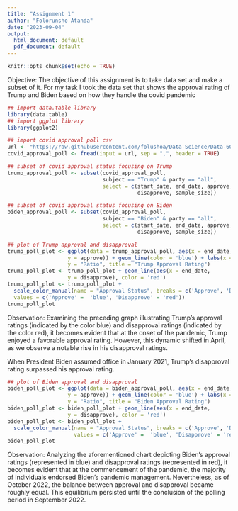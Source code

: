 ---
title: "Assignment 1"
author: "Folorunsho Atanda"
date: "2023-09-04"
output:
  html_document: default
  pdf_document: default
---

```{r setup, include=FALSE}
knitr::opts_chunk$set(echo = TRUE)
```

Objective: The objective of this assignment is to take data set and make a subset
of it. For my task I took the data set that shows the approval rating of
Trump and Biden based on how they handle the covid pandemic

```{r import libraries}
## import data.table library
library(data.table)
## import ggplot library
library(ggplot2)
```

```{r data}
## import covid approval poll csv 
url <- "https://raw.githubusercontent.com/folushoa/Data-Science/Data-607/covid_approval_polls.csv"
covid_approval_poll <- fread(input = url, sep = ",", header = TRUE)
```

```{r subset}
## subset of covid approval status focusing on Trump
trump_approval_poll <- subset(covid_approval_poll, 
                              subject == "Trump" & party == "all", 
                              select = c(start_date, end_date, approve, 
                                         disapprove, sample_size))

## subset of covid approval status focusing on Biden
biden_approval_poll <- subset(covid_approval_poll, 
                              subject == "Biden" & party == "all", 
                              select = c(start_date, end_date, approve, 
                                         disapprove, sample_size))
```

```{r Trump plot}
## plot of Trump approval and disapproval
trump_poll_plot <- ggplot(data = trump_approval_poll, aes(x = end_date, 
                   y = approve)) + geom_line(color = 'blue') + labs(x = "Month",
                   y = "Ratio", title = "Trump Approval Rating")
trump_poll_plot <- trump_poll_plot + geom_line(aes(x = end_date, 
                   y = disapprove), color = 'red')
trump_poll_plot <- trump_poll_plot + 
  scale_color_manual(name = "Approval Status", breaks = c('Approve', 'Disapprove'),
  values = c('Approve' =  'blue', 'Disapprove' = 'red'))
trump_poll_plot
```

Observation: Examining the preceding graph illustrating Trump's approval ratings 
(indicated by the color blue) and disapproval ratings 
(indicated by the color red), it becomes evident that at the onset of the 
pandemic, Trump enjoyed a favorable approval rating. However, this dynamic 
shifted in April, as we observe a notable rise in his disapproval ratings.

When President Biden assumed office in January 2021, Trump's disapproval rating 
surpassed his approval rating.

```{r Biden Plot}
## plot of Biden approval and disapproval
biden_poll_plot <- ggplot(data = biden_approval_poll, aes(x = end_date, 
                   y = approve)) + geom_line(color = 'blue') + labs(x = "Month",
                   y = "Ratio", title = "Biden Approval Rating")
biden_poll_plot <- biden_poll_plot + geom_line(aes(x = end_date, 
                   y = disapprove), color = 'red')
biden_poll_plot <- biden_poll_plot + 
  scale_color_manual(name = "Approval Status", breaks = c('Approve', 'Disapprove'),
                     values = c('Approve' =  'blue', 'Disapprove' = 'red'))
biden_poll_plot
```

Observation: Analyzing the aforementioned chart depicting Biden's approval 
ratings (represented in blue) and disapproval ratings (represented in red), it 
becomes evident that at the commencement of the pandemic, the majority of 
individuals endorsed Biden's pandemic management. Nevertheless, as of October 
2022, the balance between approval and disapproval became roughly equal. This 
equilibrium persisted until the conclusion of the polling period in 
September 2022.